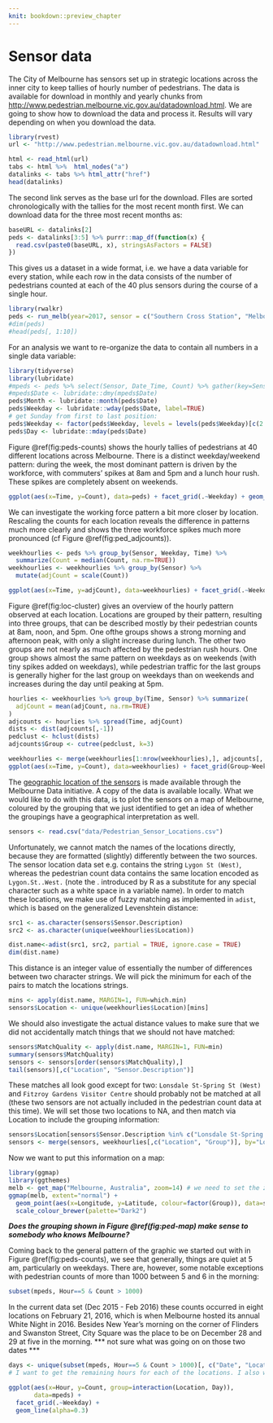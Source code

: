 ```yaml
---
knit: bookdown::preview_chapter
---
```


# Sensor data

The City of Melbourne has sensors set up in strategic locations across the inner city to keep tallies of hourly number of pedestrians. The data is available for download in monthly and yearly chunks from [http://www.pedestrian.melbourne.vic.gov.au/datadownload.html](http://www.pedestrian.melbourne.vic.gov.au/datadownload.html).
We are going to show how to download the data and process it. Results will vary depending on when you download the data. 

```r
library(rvest)
url <- "http://www.pedestrian.melbourne.vic.gov.au/datadownload.html"

html <- read_html(url)
tabs <- html %>%  html_nodes("a")
datalinks <- tabs %>% html_attr("href")
head(datalinks)
```
The second link serves as the base url for the download. FIles are sorted chronologically with the tallies for the most recent month first. 
We can download data for the three most recent months as:
```r
baseURL <- datalinks[2]
peds <- datalinks[3:5] %>% purrr::map_df(function(x) {
  read.csv(paste0(baseURL, x), stringsAsFactors = FALSE)
})
```
This gives us a dataset in a wide format, i.e. we have a data variable for every station, while each row in the data consists of the number of pedestrians counted at each of the 40 plus sensors during the course of a single hour.

```r
library(rwalkr)
peds <- run_melb(year=2017, sensor = c("Southern Cross Station", "Melbourne Central", "Flinders Street Station Underpass", "Birrarung Marr"))
#dim(peds)
#head(peds[, 1:10])
```

For an analysis we want to re-organize the data to contain all numbers in a single data variable:
```r
library(tidyverse)
library(lubridate)
#mpeds <- peds %>% select(Sensor, Date_Time, Count) %>% gather(key=Sensor, value=Count, 3:ncol(peds))
#mpeds$Date <- lubridate::dmy(mpeds$Date)
peds$Month <- lubridate::month(peds$Date)
peds$Weekday <- lubridate::wday(peds$Date, label=TRUE)
# get Sunday from first to last position:
peds$Weekday <- factor(peds$Weekday, levels = levels(peds$Weekday)[c(2:7, 1)])
peds$Day <- lubridate::mday(peds$Date)
```
Figure \@ref(fig:peds-counts) shows the hourly tallies of pedestrians at 40 different locations across Melbourne. There is a distinct weekday/weekend pattern: during the week, the most dominant pattern is driven by the workforce, with commuters' spikes at 8am and 5pm and a lunch hour rush. These spikes are completely absent on weekends. 

```r
ggplot(aes(x=Time, y=Count), data=peds) + facet_grid(.~Weekday) + geom_line(aes(group=interaction(Sensor, Day)), alpha=0.3)
```

We can investigate the working force pattern a bit more closer by location. Rescaling the counts for each location reveals the difference in patterns much more clearly and shows the three workforce spikes much more pronounced (cf Figure \@ref(fig:ped_adjcounts)).

```r
weekhourlies <- peds %>% group_by(Sensor, Weekday, Time) %>%
  summarize(Count = median(Count, na.rm=TRUE))
weekhourlies <- weekhourlies %>% group_by(Sensor) %>% 
  mutate(adjCount = scale(Count))

ggplot(aes(x=Time, y=adjCount), data=weekhourlies) + facet_grid(.~Weekday) + geom_line(aes(group=Sensor))
```

Figure \@ref(fig:loc-cluster) gives an overview of the hourly pattern observed at each location. Locations are grouped by their pattern, resulting into three groups, that can be described mostly by their pedestrian counts at 8am, noon, and 5pm. One ofthe groups shows a strong morning and afternoon peak, with only a slight increase during lunch. The other two groups are not nearly as much affected by the pedestrian rush hours. One group shows almost the same pattern on weekdays as on weekends (with tiny spikes added on weekdays), while pedestrian traffic for the last groups is generally higher for the last group on weekdays than on weekends and increases during the day until peaking at 5pm. 

```r
hourlies <- weekhourlies %>% group_by(Time, Sensor) %>% summarize(
  adjCount = mean(adjCount, na.rm=TRUE)
)
adjcounts <- hourlies %>% spread(Time, adjCount)
dists <- dist(adjcounts[,-1])
pedclust <- hclust(dists)
adjcounts$Group <- cutree(pedclust, k=3)

weekhourlies <- merge(weekhourlies[1:nrow(weekhourlies),], adjcounts[, c("Sensor", "Group")], by="Sensor", all.x=TRUE)
ggplot(aes(x=Time, y=Count), data=weekhourlies) + facet_grid(Group~Weekday) + geom_line(aes(group=Sensor, colour=factor(Group))) + scale_colour_brewer(palette="Dark2")
```

The [geographic location of the sensors](https://data.melbourne.vic.gov.au/Transport-Movement/Pedestrian-Sensor-Locations/ygaw-6rzq) is made available through the Melbourne Data initiative. A copy of the data is available locally. What we would like to do with this data, is to plot the sensors on a map of Melbourne, coloured by the grouping that we just identified to get an idea of whether the groupings have a geographical interpretation as well. 
```r
sensors <- read.csv("data/Pedestrian_Sensor_Locations.csv")
```
Unfortunately, we cannot match the names of the locations directly, because they are formatted (slightly) differently between the two sources. The sensor location data set e.g. contains the string ```Lygon St (West)```, whereas the pedestrian count data contains the same location encoded as ```Lygon.St..West.``` (note the . introduced by R as a substitute for any special character such as a white space in a variable name).
In order to match these locations, we make use of fuzzy matching as implemented in ```adist```, which is based on the generalized Levenshtein distance:
```r
src1 <- as.character(sensors$Sensor.Description)
src2 <- as.character(unique(weekhourlies$Location))

dist.name<-adist(src1, src2, partial = TRUE, ignore.case = TRUE)
dim(dist.name)
```
This distance is an integer value of essentially the number of differences between two character strings. We will pick the minimum for each of the pairs to match the locations strings.

```r
mins <- apply(dist.name, MARGIN=1, FUN=which.min)
sensors$Location <- unique(weekhourlies$Location)[mins]
```
We should also investigate the actual distance values to make sure that we did not accidentally match things that we should not have matched:
```r
sensors$MatchQuality <- apply(dist.name, MARGIN=1, FUN=min)
summary(sensors$MatchQuality)
sensors <- sensors[order(sensors$MatchQuality),]
tail(sensors)[,c("Location", "Sensor.Description")]
```
These matches all look good except for two: ```Lonsdale St-Spring St (West)``` and ```Fitzroy Gardens Visitor Centre``` should probably not be matched at all (these two sensors are not actually included in the pedestrian count data at this time). We will set those two locations to NA, and then match via Location to include the grouping information:
```r
sensors$Location[sensors$Sensor.Description %in% c("Lonsdale St-Spring St (West)","Fitzroy Gardens Visitor Centre")] <- NA
sensors <- merge(sensors, weekhourlies[,c("Location", "Group")], by="Location")
```
Now we want to put this information on a map:
```r
library(ggmap)
library(ggthemes)
melb <- get_map("Melbourne, Australia", zoom=14) # we need to set the zoom - the auto-zoom includes too much. 
ggmap(melb, extent="normal") + 
  geom_point(aes(x=Longitude, y=Latitude, colour=factor(Group)), data=sensors, size=3) + theme_map() +
  scale_colour_brewer(palette="Dark2")
```
***Does the grouping shown in Figure \@ref(fig:ped-map) make sense to somebody who knows  Melbourne?***


Coming back to the general pattern of the graphic we started out with in Figure \@ref(fig:peds-counts), we see that
generally, things are quiet at 5 am, particularly on weekdays. There are, however, some notable exceptions with pedestrian counts of more than 1000 between 5 and 6 in the morning: 
```r
subset(mpeds, Hour==5 & Count > 1000)
```
In the current data set (Dec 2015 - Feb 2016) these counts occurred in eight locations on February 21, 2016, which is when Melbourne hosted its annual White Night in 2016.
Besides New Year's morning on the corner of Flinders and Swanston Street, City Square was the place to be on December 28 and 29 at five in the morning. *** not sure what was going on on those two dates ***

```r
days <- unique(subset(mpeds, Hour==5 & Count > 1000)[, c("Date", "Location")])
# I want to get the remaining hours for each of the locations. I also want to get the Feb 20 data.
```

```r
ggplot(aes(x=Hour, y=Count, group=interaction(Location, Day)), 
       data=mpeds) + 
  facet_grid(.~Weekday) + 
  geom_line(alpha=0.3) 
```
